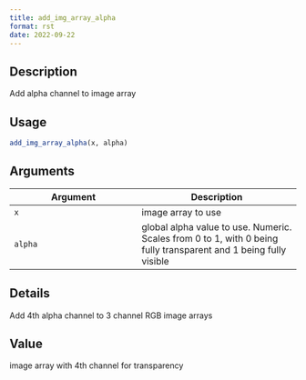 ```yaml
--- 
title: add_img_array_alpha 
format: rst 
date: 2022-09-22 
--- 
```


## Description

Add alpha channel to image array


## Usage

```r
add_img_array_alpha(x, alpha)
```


## Arguments

Argument      |Description
------------- |----------------
`x`     |     image array to use
`alpha`     |     global alpha value to use. Numeric. Scales from 0 to 1, with 0 being fully transparent and 1 being fully visible


## Details

Add 4th alpha channel to 3 channel RGB image arrays


## Value

image array with 4th channel for transparency


